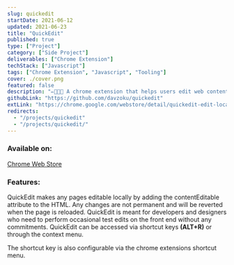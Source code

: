 ```yaml
---
slug: quickedit
startDate: 2021-06-12
updated: 2021-06-23
title: "QuickEdit"
published: true
type: ["Project"]
category: ["Side Project"]
deliverables: ["Chrome Extension"]
techStack: ["Javascript"]
tags: ["Chrome Extension", "Javascript", "Tooling"]
cover: ./cover.png
featured: false
description: "✏👨🏻‍💻 A chrome extension that helps users edit web content locally."
githubLink: "https://github.com/davzoku/quickedit"
extLink: "https://chrome.google.com/webstore/detail/quickedit-edit-local-page/kfgkcpcagbflnecejofneecfbcnodboh"
redirects:
  - "/projects/quickedit"
  - "/projects/quickedit/"
---
```


<BasicImage
  src="https://res.cloudinary.com/wtkw/image/upload/v1626363657/waltertengcom/projects/quickedit/cover_lkohdx.png"
  alt="cover"
/>

### Available on:

[Chrome Web Store](https://chrome.google.com/webstore/detail/quickedit-edit-local-page/kfgkcpcagbflnecejofneecfbcnodboh)

### Features:

<BasicImage
  src="https://res.cloudinary.com/wtkw/image/upload/v1626362140/waltertengcom/projects/quickedit/demo_umiefx.gif"
  alt="demo"
/>

QuickEdit makes any pages editable locally by adding the contentEditable attribute to the HTML. Any changes are not permanent and will be reverted when the page is reloaded. QuickEdit is meant for developers and designers who need to perform occasional test edits on the front end without any commitments. QuickEdit can be accessed via shortcut keys **(ALT+R)** or through the context menu.

The shortcut key is also configurable via the chrome extensions shortcut menu.
